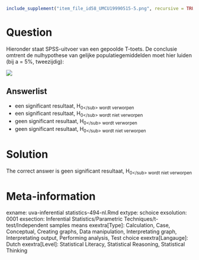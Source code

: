 ```r
include_supplement("item_file_id58_UMCU19990515-5.png", recursive = TRUE)
```
Question
========

Hieronder staat SPSS-uitvoer van een gepoolde T-toets. De conclusie omtrent de nulhypothese van gelijke populatiegemiddelden moet hier luiden (bij a = 5%, tweezijdig):



![](item_file_id58_UMCU19990515-5.png)

Answerlist
----------
* een significant resultaat, H<sub>0<\/sub> wordt verworpen
* een significant resultaat, H<sub>0<\/sub> wordt niet verworpen
* geen significant resultaat, H<sub>0<\/sub> wordt verworpen
* geen significant resultaat, H<sub>0<\/sub> wordt niet verworpen

Solution
========

The correct answer is  geen significant resultaat, H<sub>0<\/sub> wordt niet verworpen

Meta-information
================
exname: uva-inferential statistics-494-nl.Rmd
extype: schoice
exsolution: 0001
exsection: Inferential Statistics/Parametric Techniques/t-test/Independent samples means
exextra[Type]: Calculation, Case, Conceptual, Creating graphs, Data manipulation, Interpretating graph, Interpretating output, Performing analysis, Test choice
exextra[Langauge]: Dutch
exextra[Level]: Statistical Literacy, Statistical Reasoning, Statistical Thinking
